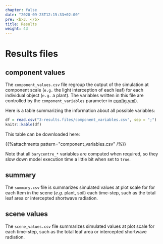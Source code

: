 ```yaml
---
chapter: false
date: "2020-09-23T12:15:33+02:00"
pre: <b>3. </b>
title: Results
weight: 43
---
```


# Results files


## component values

The `component_values.csv` file regroup the output of the simulation at component scale  (`e.g.` the light interception of each leaf) for each individual object (`e.g.` a plant). The variables written in this file are controlled by the `component_variables` parameter in [config.yml](../../3-inputs/2-general_config/)).

Here is a table summarizing the information about all possible variables:

```r
df = read.csv("3-results.files/component_variables.csv", sep = ";")
knitr::kable(df)
```

This table can be downloaded here:

{{%attachments pattern=\"component_variables.csv\" /%}}

Note that all `barycentre_*` variables are computed when required, so they slow down model execution time a little bit when set to `true`. 

## summary

The `summary.csv` file is summarizes simulated values at plot scale for for each Item in the scene (*e.g.* plant, soil) each time-step, such as the total leaf area or intercepted shortwave radiation.

## scene values

The `scene_values.csv` file summarizes simulated values at plot scale for each time-step, such as the total leaf area or intercepted shortwave radiation.
